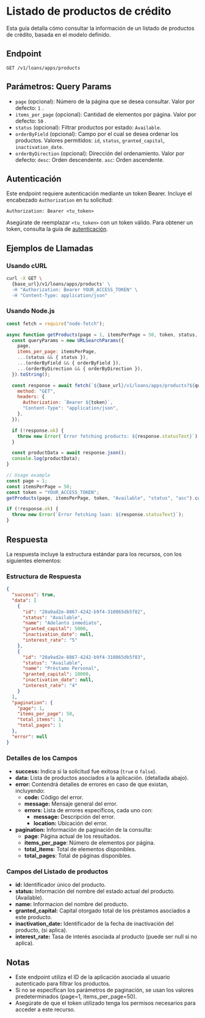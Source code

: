 # Listado de productos de crédito

Esta guía detalla cómo consultar la información de un listado de productos de crédito, basada en el modelo definido.

## Endpoint

`GET /v1/loans/apps/products`

## Parámetros: Query Params

- `page` (opcional): Número de la página que se desea consultar. Valor por defecto: `1` .
- `items_per_page` (opcional): Cantidad de elementos por página. Valor por defecto: `50` .
- `status` (opcional): Filtrar productos por estado: `Available`.
- `orderByField` (opcional): Campo por el cual se desea ordenar los productos. Valores permitidos: `id`, `status`, `granted_capital`, `inactivation_date`.
- `orderByDirection` (opcional): Dirección del ordenamiento. Valor por defecto: `desc`: Orden descendente. `asc`: Orden ascendente.

## Autenticación

Este endpoint requiere autenticación mediante un token Bearer. Incluye el encabezado `Authorization` en tu solicitud:

```
Authorization: Bearer <tu_token>
```

Asegúrate de reemplazar `<tu_token>` con un token válido. Para obtener un token, consulta la guía de [autenticación](/docs/authentication/).

## Ejemplos de Llamadas

### Usando cURL

```bash
curl -X GET \
  {base_url}/v1/loans/apps/products' \
  -H "Authorization: Bearer YOUR_ACCESS_TOKEN" \
  -H "Content-Type: application/json"
```

### Usando Node.js

```javascript
const fetch = require("node-fetch");

async function getProducts(page = 1, itemsPerPage = 50, token, status, orderByField, orderByDirection) {
  const queryParams = new URLSearchParams({
    page,
    items_per_page: itemsPerPage,
    ...(status && { status }),
    ...(orderByField && { orderByField }),
    ...(orderByDirection && { orderByDirection }),
  }).toString();

  const response = await fetch(`${base_url}/v1/loans/apps/products?${queryParams}`, {
    method: "GET",
    headers: {
      Authorization: `Bearer ${token}`,
      "Content-Type": "application/json",
    },
  });

  if (!response.ok) {
    throw new Error(`Error fetching products: ${response.statusText}`);
  }

  const productData = await response.json();
  console.log(productData);
}

// Usage example
const page = 1;
const itemsPerPage = 50;
const token = "YOUR_ACCESS_TOKEN";
getProducts(page, itemsPerPage, token, "Available", "status", "asc").catch(console.error);

if (!response.ok) {
  throw new Error(`Error fetching loan: ${response.statusText}`);
}
```

## Respuesta

La respuesta incluye la estructura estándar para los recursos, con los siguientes elementos:

### Estructura de Respuesta

```json
{
  "success": true,
  "data": [
    {
      "id": "20a9ad2e-8867-4242-b9f4-310865db5f82",
      "status": "Available",
      "name": "Adelanto inmediato",
      "granted_capital": 5000,
      "inactivation_date": null,
      "interest_rate": "5"
    },
    {
      "id": "20a9ad2e-8867-4242-b9f4-310865db5f83",
      "status": "Available",
      "name": "Préstamo Personal",
      "granted_capital": 10000,
      "inactivation_date": null,
      "interest_rate": "4"
    }
  ],
  "pagination": {
    "page": 1,
    "items_per_page": 50,
    "total_items": 3,
    "total_pages": 1
  },
  "error": null
}
```

### Detalles de los Campos

- **success:** Indica si la solicitud fue exitosa (`true` o `false`).
- **data:** Lista de productos asociados a la aplicación. (detallada abajo).
- **error:** Contendrá detalles de errores en caso de que existan, incluyendo:
  - **code:** Código del error.
  - **message:** Mensaje general del error.
  - **errors:** Lista de errores específicos, cada uno con:
    - **message:** Descripción del error.
    - **location:** Ubicación del error.
- **pagination:** Información de paginación de la consulta:
  - **page**: Página actual de los resultados.
  - **items_per_page**: Número de elementos por página.
  - **total_items**: Total de elementos disponibles.
  - **total_pages**: Total de páginas disponibles.

### Campos del Listado de productos

- **id:** Identificador único del producto.
- **status:** Información del nombre del estado actual del producto. (Available).
- **name:** Informacion del nombre del producto.
- **granted_capital:** Capital otorgado total de los préstamos asociados a este producto.
- **inactivation_date:** Identificador de la fecha de inactivación del producto, (si aplica).
- **interest_rate:** Tasa de interés asociada al producto (puede ser null si no aplica).

## Notas

- Este endpoint utiliza el ID de la aplicación asociada al usuario autenticado para filtrar los productos.
- Si no se especifican los parámetros de paginación, se usan los valores predeterminados (page=1, items_per_page=50).
- Asegúrate de que el token utilizado tenga los permisos necesarios para acceder a este recurso.
